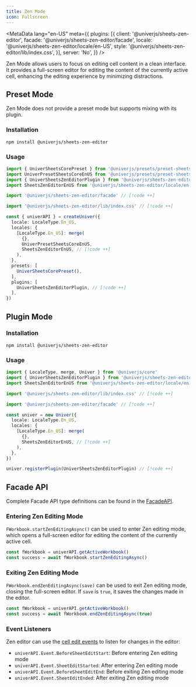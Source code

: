 ```yaml
---
title: Zen Mode
icon: Fullscreen
---
```


<MetaData
  lang="en-US"
  meta={{
    plugins: [{
      client: '@univerjs/sheets-zen-editor',
      facade: '@univerjs/sheets-zen-editor/facade',
      locale: '@univerjs/sheets-zen-editor/locale/en-US',
      style: '@univerjs/sheets-zen-editor/lib/index.css',
    }],
    server: 'No',
  }}
/>

Zen Mode allows users to focus on editing cell content in a clean interface. It provides a full-screen editor for editing the content of the currently active cell, enhancing the editing experience by minimizing distractions.

## Preset Mode

Zen Mode does not provide a preset mode but supports mixing with its plugin.

### Installation

```package-install
npm install @univerjs/sheets-zen-editor
```

### Usage

```typescript
import { UniverSheetsCorePreset } from '@univerjs/presets/preset-sheets-core'
import UniverPresetSheetsCoreEnUS from '@univerjs/presets/preset-sheets-core/locales/en-US'
import { UniverSheetsZenEditorPlugin } from '@univerjs/sheets-zen-editor'
import SheetsZenEditorEnUS from '@univerjs/sheets-zen-editor/locale/en-US' // [!code ++]

import '@univerjs/sheets-zen-editor/facade' // [!code ++]

import '@univerjs/sheets-zen-editor/lib/index.css' // [!code ++]

const { univerAPI } = createUniver({
  locale: LocaleType.En_US,
  locales: {
    [LocaleType.En_US]: merge(
      {},
      UniverPresetSheetsCoreEnUS,
      SheetsZenEditorEnUS, // [!code ++]
    ),
  },
  presets: [
    UniverSheetsCorePreset(),
  ],
  plugins: [
    UniverSheetsZenEditorPlugin, // [!code ++]
  ],
})
```

## Plugin Mode

### Installation

```package-install
npm install @univerjs/sheets-zen-editor
```

### Usage

```typescript
import { LocaleType, merge, Univer } from '@univerjs/core'
import { UniverSheetsZenEditorPlugin } from '@univerjs/sheets-zen-editor' // [!code ++]
import SheetsZenEditorEnUS from '@univerjs/sheets-zen-editor/locale/en-US' // [!code ++]

import '@univerjs/sheets-zen-editor/lib/index.css' // [!code ++]

import '@univerjs/sheets-zen-editor/facade' // [!code ++]

const univer = new Univer({
  locale: LocaleType.En_US,
  locales: {
    [LocaleType.En_US]: merge(
      {},
      SheetsZenEditorEnUS, // [!code ++]
    ),
  },
})

univer.registerPlugin(UniverSheetsZenEditorPlugin) // [!code ++]
```

## Facade API

Complete Facade API type definitions can be found in the [FacadeAPI](https://reference.univer.ai/en-US).

### Entering Zen Editing Mode

`FWorkbook.startZenEditingAsync()` can be used to enter Zen editing mode, which opens a full-screen editor for editing the content of the currently active cell.

```typescript
const fWorkbook = univerAPI.getActiveWorkbook()
const success = await fWorkbook.startZenEditingAsync()
```

### Exiting Zen Editing Mode

`FWorkbook.endZenEditingAsync(save)` can be used to exit Zen editing mode, closing the full-screen editor. If `save` is `true`, it saves the changes made in the editor.

```typescript
const fWorkbook = univerAPI.getActiveWorkbook()
const success = await fWorkbook.endZenEditingAsync(true)
```

### Event Listeners

Zen editor can use the [cell edit events](http://localhost:3000/en-US/guides/sheets/features/core/range-selection#%E5%BC%80%E5%A7%8B%E7%BC%96%E8%BE%91%E4%BA%8B%E4%BB%B6) to listen for changes in the editor:

- `univerAPI.Event.BeforeSheetEditStart`: Before entering Zen editing mode
- `univerAPI.Event.SheetEditStarted`: After entering Zen editing mode
- `univerAPI.Event.BeforeSheetEditEnd`: Before exiting Zen editing mode
- `univerAPI.Event.SheetEditEnded`: After exiting Zen editing mode
